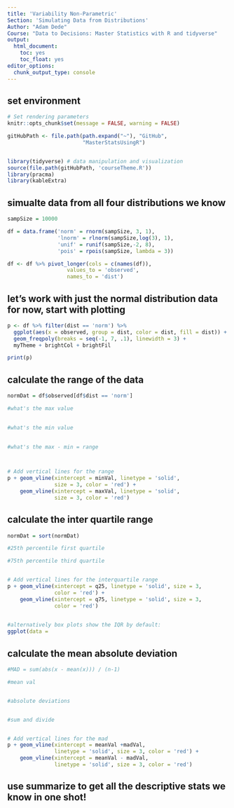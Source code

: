```yaml
---
title: 'Variability Non-Parametric'
Section: 'Simulating Data from Distributions'
Author: "Adam Dede"
Course: "Data to Decisions: Master Statistics with R and tidyverse"
output:
  html_document:
    toc: yes
    toc_float: yes
editor_options:
  chunk_output_type: console
---
```



## set environment

```r

# Set rendering parameters
knitr::opts_chunk$set(message = FALSE, warning = FALSE)

gitHubPath <- file.path(path.expand("~"), "GitHub", 
                        "MasterStatsUsingR")


library(tidyverse) # data manipulation and visualization
source(file.path(gitHubPath, 'courseTheme.R'))
library(pracma)
library(kableExtra)


```

## simualte data from all four distributions we know

```r

sampSize = 10000

df = data.frame('norm' = rnorm(sampSize, 3, 1),
                'lnorm' = rlnorm(sampSize,log(3), 1), 
                'unif' = runif(sampSize,-2, 8),
                'pois' = rpois(sampSize, lambda = 3))

df <- df %>% pivot_longer(cols = c(names(df)), 
                   values_to = 'observed', 
                   names_to = 'dist')


```

## let's work with just the normal distribution data for now, start with plotting

```r

p <- df %>% filter(dist == 'norm') %>%
  ggplot(aes(x = observed, group = dist, color = dist, fill = dist)) + 
  geom_freqpoly(breaks = seq(-1, 7, .1), linewidth = 3) + 
  myTheme + brightCol + brightFil 

print(p) 
```

## calculate the range of the data

``` r

normDat = df$observed[df$dist == 'norm'] 

#what's the max value

  
#what's the min value

  
#what's the max - min = range 



# Add vertical lines for the range
p + geom_vline(xintercept = minVal, linetype = 'solid', 
               size = 3, color = 'red') + 
    geom_vline(xintercept = maxVal, linetype = 'solid', 
               size = 3, color = 'red') 


```

## calculate the inter quartile range

``` r

normDat = sort(normDat)

#25th percentile first quartile

#75th percentile third quartile


# Add vertical lines for the interquartile range
p + geom_vline(xintercept = q25, linetype = 'solid', size = 3, 
               color = 'red') + 
    geom_vline(xintercept = q75, linetype = 'solid', size = 3, 
               color = 'red') 
  

#alternatively box plots show the IQR by default: 
ggplot(data = 

```

## calculate the mean absolute deviation 

``` r

#MAD = sum(abs(x - mean(x))) / (n-1)

#mean val


#absolute deviations


#sum and divide 


# Add vertical lines for the mad
p + geom_vline(xintercept = meanVal +madVal, 
               linetype = 'solid', size = 3, color = 'red') + 
    geom_vline(xintercept = meanVal - madVal, 
               linetype = 'solid', size = 3, color = 'red') 


```

## use summarize to get all the descriptive stats we know in one shot! 

```r





```
